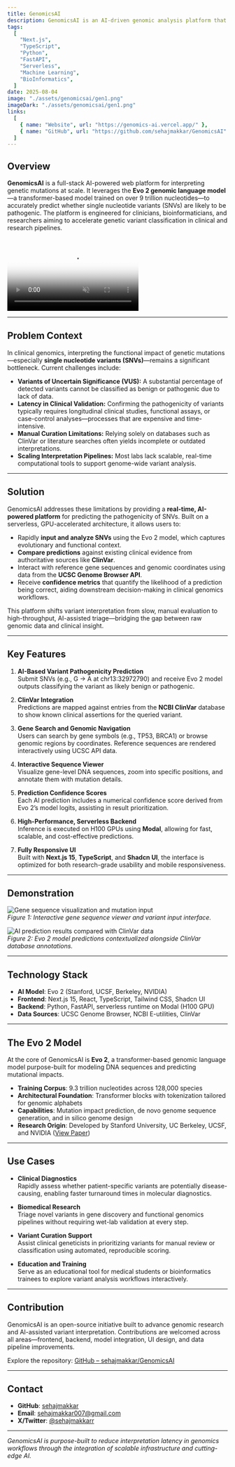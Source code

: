 ```yaml
---
title: GenomicsAI
description: GenomicsAI is an AI-driven genomic analysis platform that predicts the clinical impact of genetic mutations using the Evo 2 genomic language model.
tags:
  [
    "Next.js",
    "TypeScript",
    "Python",
    "FastAPI",
    "Serverless",
    "Machine Learning",
    "BioInformatics",
  ]
date: 2025-08-04
image: "./assets/genomicsai/gen1.png"
imageDark: "./assets/genomicsai/gen1.png"
links:
  [
    { name: "Website", url: "https://genomics-ai.vercel.app/" },
    { name: "GitHub", url: "https://github.com/sehajmakkar/GenomicsAI" },
  ]
---
```


## Overview

**GenomicsAI** is a full-stack AI-powered web platform for interpreting genetic mutations at scale. It leverages the **Evo 2 genomic language model**—a transformer-based model trained on over 9 trillion nucleotides—to accurately predict whether single nucleotide variants (SNVs) are likely to be pathogenic. The platform is engineered for clinicians, bioinformaticians, and researchers aiming to accelerate genetic variant classification in clinical and research pipelines.

<br />
<video
  muted
  autoPlay
  loop
  className="w-full rounded-lg border aspect-video"
  poster="./assets/genomicsai/gen1.png"
>
  <source src="./assets/genomicsai/genDemo.mp4" type="video/mp4" />
</video>

---

## Problem Context

In clinical genomics, interpreting the functional impact of genetic mutations—especially **single nucleotide variants (SNVs)**—remains a significant bottleneck. Current challenges include:

- **Variants of Uncertain Significance (VUS):** A substantial percentage of detected variants cannot be classified as benign or pathogenic due to lack of data.
- **Latency in Clinical Validation:** Confirming the pathogenicity of variants typically requires longitudinal clinical studies, functional assays, or case-control analyses—processes that are expensive and time-intensive.
- **Manual Curation Limitations:** Relying solely on databases such as ClinVar or literature searches often yields incomplete or outdated interpretations.
- **Scaling Interpretation Pipelines:** Most labs lack scalable, real-time computational tools to support genome-wide variant analysis.

---

## Solution

GenomicsAI addresses these limitations by providing a **real-time, AI-powered platform** for predicting the pathogenicity of SNVs. Built on a serverless, GPU-accelerated architecture, it allows users to:

- Rapidly **input and analyze SNVs** using the Evo 2 model, which captures evolutionary and functional context.
- **Compare predictions** against existing clinical evidence from authoritative sources like **ClinVar**.
- Interact with reference gene sequences and genomic coordinates using data from the **UCSC Genome Browser API**.
- Receive **confidence metrics** that quantify the likelihood of a prediction being correct, aiding downstream decision-making in clinical genomics workflows.

This platform shifts variant interpretation from slow, manual evaluation to high-throughput, AI-assisted triage—bridging the gap between raw genomic data and clinical insight.

---

## Key Features

1. **AI-Based Variant Pathogenicity Prediction**  
   Submit SNVs (e.g., G → A at chr13:32972790) and receive Evo 2 model outputs classifying the variant as likely benign or pathogenic.

2. **ClinVar Integration**  
   Predictions are mapped against entries from the **NCBI ClinVar** database to show known clinical assertions for the queried variant.

3. **Gene Search and Genomic Navigation**  
   Users can search by gene symbols (e.g., TP53, BRCA1) or browse genomic regions by coordinates. Reference sequences are rendered interactively using UCSC API data.

4. **Interactive Sequence Viewer**  
   Visualize gene-level DNA sequences, zoom into specific positions, and annotate them with mutation details.

5. **Prediction Confidence Scores**  
   Each AI prediction includes a numerical confidence score derived from Evo 2’s model logits, assisting in result prioritization.

6. **High-Performance, Serverless Backend**  
   Inference is executed on H100 GPUs using **Modal**, allowing for fast, scalable, and cost-effective predictions.

7. **Fully Responsive UI**  
   Built with **Next.js 15**, **TypeScript**, and **Shadcn UI**, the interface is optimized for both research-grade usability and mobile responsiveness.

---

## Demonstration

![Gene sequence visualization and mutation input](./assets/genomicsai/gen2.png)  
_Figure 1: Interactive gene sequence viewer and variant input interface._

![AI prediction results compared with ClinVar data](./assets/genomicsai/gen3.png)  
_Figure 2: Evo 2 model predictions contextualized alongside ClinVar database annotations._

---

## Technology Stack

- **AI Model**: Evo 2 (Stanford, UCSF, Berkeley, NVIDIA)
- **Frontend**: Next.js 15, React, TypeScript, Tailwind CSS, Shadcn UI
- **Backend**: Python, FastAPI, serverless runtime on Modal (H100 GPU)
- **Data Sources**: UCSC Genome Browser, NCBI E-utilities, ClinVar

---

## The Evo 2 Model

At the core of GenomicsAI is **Evo 2**, a transformer-based genomic language model purpose-built for modeling DNA sequences and predicting mutational impacts.

- **Training Corpus**: 9.3 trillion nucleotides across 128,000 species
- **Architectural Foundation**: Transformer blocks with tokenization tailored for genomic alphabets
- **Capabilities**: Mutation impact prediction, de novo genome sequence generation, and in silico genome design
- **Research Origin**: Developed by Stanford University, UC Berkeley, UCSF, and NVIDIA ([View Paper](https://www.biorxiv.org/content/10.1101/2025.02.18.638918v1.full.pdf))

---

## Use Cases

- **Clinical Diagnostics**  
  Rapidly assess whether patient-specific variants are potentially disease-causing, enabling faster turnaround times in molecular diagnostics.

- **Biomedical Research**  
  Triage novel variants in gene discovery and functional genomics pipelines without requiring wet-lab validation at every step.

- **Variant Curation Support**  
  Assist clinical geneticists in prioritizing variants for manual review or classification using automated, reproducible scoring.

- **Education and Training**  
  Serve as an educational tool for medical students or bioinformatics trainees to explore variant analysis workflows interactively.

---

## Contribution

GenomicsAI is an open-source initiative built to advance genomic research and AI-assisted variant interpretation. Contributions are welcomed across all areas—frontend, backend, model integration, UI design, and data pipeline improvements.

Explore the repository: [GitHub – sehajmakkar/GenomicsAI](https://github.com/sehajmakkar/GenomicsAI)

---

## Contact

- **GitHub**: [sehajmakkar](https://github.com/sehajmakkar)
- **Email**: [sehajmakkar007@gmail.com](mailto:sehajmakkar007@gmail.com)
- **X/Twitter**: [@sehajmakkarr](https://x.com/sehajmakkarr)

---

_GenomicsAI is purpose-built to reduce interpretation latency in genomics workflows through the integration of scalable infrastructure and cutting-edge AI._
